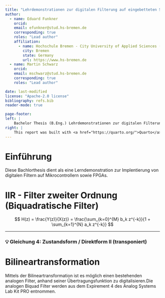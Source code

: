 ```yaml
---
title: "Lehrdemonstrationen zur digitalen Filterung auf eingebetteten Systemen"
author:
  - name: Eduard Funkner
    orcid: 
    email: efunkner@stud.hs-bremen.de
    corresponding: true
    roles: "Lead author"
    affiliation:
      - name: Hochschule Bremen - City University of Applied Sciences (HSB)
        city: Bremen
        state: Germany
        url: https://www.hs-bremen.de  
  - name: Martin Schwarz
    orcid: 
    email: mschwarz@stud.hs-bremen.de
    corresponding: true
    roles: "Lead author"

date: last-modified
license: "Apache-2.0 license"
bibliography: refs.bib
reader-mode: true

page-footer:
left: |
    Bachelor Thesis (B.Eng.) Lehrdemonstrationen zur digitalen Filterung auf eingebetteten Systemen.
right: |
    This report was built with <a href="https://quarto.org/">Quarto</a>.
---
```


# Einführung
Diese Bachlorthesis dient als eine Lerndemonstration zur Implentierung von digitalen Filtern auf Mikrocontrollern sowie FPGAs.

# IIR - Filter zweiter Ordnung (Biquadratische Filter)



$$
H(z) = \frac{Y(z)}{X(z)} = \frac{\sum_{k=0}^{M} b_k z^{-k}}{1 + \sum_{k=1}^{N} a_k z^{-k}}
$$

---

### 💡 Gleichung 4: Zustandsform / Direktform II (transponiert)

```markdown
```{=tex}
\begin{aligned}
w[n] &= x[n] - a_1 w[n-1] - a_2 w[n-2] \\
y[n] &= b_0 w[n] + b_1 w[n-1] + b_2 w[n-2]
\end{aligned}

# Bilineartransformation
Mittels der Bilineartransformation ist es möglich einen bestehenden analogen Filter, anhand seiner Übertragungsfunktion zu digitalisieren.Die analogen Biquad Filter werden aus dem Expirement 4 des Analog Systems Lab Kit PRO entnommen.


